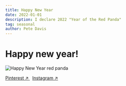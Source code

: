 ```yaml
---
title: Happy New Year
date: 2022-01-01
description: I declare 2022 "Year of the Red Panda"
tag: seasonal
author: Pete Davis
---
```



# Happy new year!

<Image
  src="/images/happy-new-year-red-panda.jpeg"
  alt="Happy New Year red panda"
  width={1000}
  height={1000}
  priority
  className="next-image"
/>

[Pinterest ↗ ](https://www.pinterest.co.uk/pin/1034068764412489402/)&nbsp; [Instagram ↗ ](https://www.instagram.com/p/CYKr-PssL29/)
